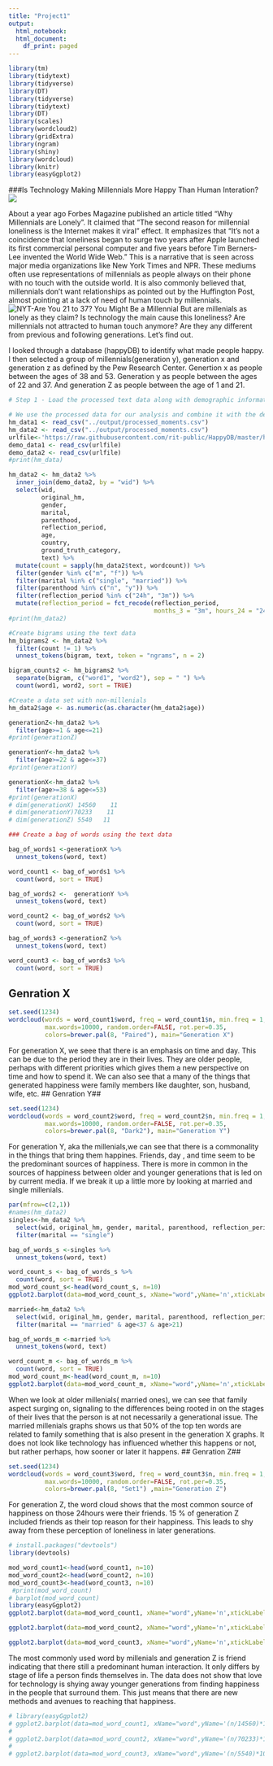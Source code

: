 ```yaml
---
title: "Project1"
output:
  html_notebook: 
  html_document:
    df_print: paged
---
```



```r
library(tm)
library(tidytext)
library(tidyverse)
library(DT)
library(tidyverse)
library(tidytext)
library(DT)
library(scales)
library(wordcloud2)
library(gridExtra)
library(ngram)
library(shiny) 
library(wordcloud)
library(knitr)
library(easyGgplot2)
```

###Is Technology Making Millennials More Happy Than Human Interation?
 ![](happytech.jpg)
 

About a year ago Forbes Magazine published an article titled “Why Millennials are Lonely".  It claimed that “The second reason for millennial loneliness is the Internet makes it viral” effect. It emphasizes that “It’s not a coincidence that loneliness began to surge two years after Apple launched its first commercial personal computer and five years before Tim Berners-Lee invented the World Wide Web.”  This is a narrative that is seen across major media organizations like New York Times and NPR. These mediums often use representations of millennials as people always on their phone with no touch with the outside world. It is also commonly believed that, millennials don’t want relationships as pointed out by the Huffington Post, almost pointing at a lack of need of human touch by millennials. ![NYT-Are You 21 to 37? You Might Be a Millennial](millenial.jpg) But are millenials as lonely as they claim? Is technology the main cause this loneliness? Are millennials not attracted to human touch anymore? Are they any different from previous and following generations. Let’s find out. 

I looked through a database (happyDB) to identify what made people happy. I then selected a group of millennials(generation y), generation x and generation z as defined by the Pew Research Center. Genertion x as people between the ages of 38 and 53. Generation y as people between the ages of 22 and 37. And generation Z as people between the age of 1 and 21. 

```r
# Step 1 - Load the processed text data along with demographic information on contributors

# We use the processed data for our analysis and combine it with the demographic information available.
hm_data1 <- read_csv("../output/processed_moments.csv")
hm_data2 <- read_csv("../output/processed_moments.csv")
urlfile<-'https://raw.githubusercontent.com/rit-public/HappyDB/master/happydb/data/demographic.csv'
demo_data1 <- read_csv(urlfile)
demo_data2 <- read_csv(urlfile)
#print(hm_data)
```

```r

hm_data2 <- hm_data2 %>%
  inner_join(demo_data2, by = "wid") %>%
  select(wid,
         original_hm,
         gender, 
         marital, 
         parenthood,
         reflection_period,
         age, 
         country, 
         ground_truth_category, 
         text) %>%
  mutate(count = sapply(hm_data2$text, wordcount)) %>%
  filter(gender %in% c("m", "f")) %>%
  filter(marital %in% c("single", "married")) %>%
  filter(parenthood %in% c("n", "y")) %>%
  filter(reflection_period %in% c("24h", "3m")) %>%
  mutate(reflection_period = fct_recode(reflection_period, 
                                        months_3 = "3m", hours_24 = "24h"))
#print(hm_data2)
```

```r
#Create bigrams using the text data
hm_bigrams2 <- hm_data2 %>%
  filter(count != 1) %>%
  unnest_tokens(bigram, text, token = "ngrams", n = 2)

bigram_counts2 <- hm_bigrams2 %>%
  separate(bigram, c("word1", "word2"), sep = " ") %>%
  count(word1, word2, sort = TRUE)
```

```r
#Create a data set with non-millenials
hm_data2$age <- as.numeric(as.character(hm_data2$age))

generationZ<-hm_data2 %>% 
  filter(age>=1 & age<=21) 
#print(generationZ)

generationY<-hm_data2 %>% 
  filter(age>=22 & age<=37)
#print(generationY)

generationX<-hm_data2 %>% 
  filter(age>=38 & age<=53) 
#print(generationX)
# dim(generationX) 14560    11
# dim(generationY)70233    11
# dim(generationZ) 5540   11
```

```r
### Create a bag of words using the text data

bag_of_words1 <-generationX %>%
  unnest_tokens(word, text)

word_count1 <- bag_of_words1 %>%
  count(word, sort = TRUE)

bag_of_words2 <-  generationY %>%
  unnest_tokens(word, text)

word_count2 <- bag_of_words2 %>%
  count(word, sort = TRUE)

bag_of_words3 <-generationZ %>%
  unnest_tokens(word, text)

word_count3 <- bag_of_words3 %>%
  count(word, sort = TRUE)
```
## Genration X##
```r
set.seed(1234)
wordcloud(words = word_count1$word, freq = word_count1$n, min.freq = 1,
          max.words=10000, random.order=FALSE, rot.per=0.35, 
          colors=brewer.pal(8, "Paired"), main="Generation X")
```
For generation X, we seee that there is an emphasis on time and day.  This can be due to the period they are in their lives. They are older people, perhaps with different priorities which gives them a new perspective on time and how to spend it. We can also see that a many of the things that generated happiness were family members like daughter, son, husband, wife, etc. 
## Genration Y##
```r
set.seed(1234)
wordcloud(words = word_count2$word, freq = word_count2$n, min.freq = 1,
          max.words=10000, random.order=FALSE, rot.per=0.35, 
          colors=brewer.pal(8, "Dark2"), main="Generation Y")
```
For generation Y, aka the millenials,we can see that there is a commonality in the things that bring them happines. Friends, day , and time seem to be the predominant sources of happiness. There is more in common in the sources of happiness between older and younger generations that is led on by current media. If we break it up a little more by looking at married and single millenials. 

```r
par(mfrow=c(2,1))
#names(hm_data2)
singles<-hm_data2 %>% 
  select(wid, original_hm, gender, marital, parenthood, reflection_period, age, country, ground_truth_category, text, count) %>%
  filter(marital == "single")

bag_of_words_s <-singles %>%
  unnest_tokens(word, text)

word_count_s <- bag_of_words_s %>%
  count(word, sort = TRUE)
mod_word_count_s<-head(word_count_s, n=10)
ggplot2.barplot(data=mod_word_count_s, xName="word",yName='n',xtickLabelRotation=90,backgroundColor="green", fill='green',color="blue", ytitle="Frequency", xtitle="Words", mainTitle="What Makes Single Millenials Happy")

married<-hm_data2 %>% 
  select(wid, original_hm, gender, marital, parenthood, reflection_period, age, country, ground_truth_category, text, count) %>%
  filter(marital == "married" & age<37 & age>21)

bag_of_words_m <-married %>%
  unnest_tokens(word, text)

word_count_m <- bag_of_words_m %>%
  count(word, sort = TRUE)
mod_word_count_m<-head(word_count_m, n=10)
ggplot2.barplot(data=mod_word_count_m, xName="word",yName='n',xtickLabelRotation=90,backgroundColor="yellow", fill='yellow',color="blue", ytitle="Frequency", xtitle="Words", mainTitle="What Makes Married Millenials Happy")

```
When we look at older millenials( married ones), we can see that family aspect surging on, signaling to the differences being rooted in on the stages of their lives that the person is at not necessarily a generational issue. The married millenials graphs shows us that 50% of the top ten words are related to family  something that is also present in the generation X graphs. It does not look like technology has influenced whether this happens or not, but rather perhaps, how sooner or later it happens.
## Genration Z##  
```r
set.seed(1234)
wordcloud(words = word_count3$word, freq = word_count3$n, min.freq = 1,
          max.words=10000, random.order=FALSE, rot.per=0.35, 
          colors=brewer.pal(8, "Set1") ,main="Generation Z")

```
For generation Z, the word cloud shows that the most common source of happiness on those 24hours were their friends. 15 % of generation Z included friends as their top reason for their happiness. This leads to shy away from these perception of loneliness in later generations. 
```r
# install.packages("devtools")
library(devtools)

mod_word_count1<-head(word_count1, n=10)
mod_word_count2<-head(word_count2, n=10)
mod_word_count3<-head(word_count3, n=10)
 #print(mod_word_count)
# barplot(mod_word_count)
library(easyGgplot2)
ggplot2.barplot(data=mod_word_count1, xName="word",yName='n',xtickLabelRotation=90,backgroundColor="lightyellow", fill='green',color="blue", ytitle="Frequency", xtitle="Words", mainTitle="Top 10 Words Used by Generation X")

ggplot2.barplot(data=mod_word_count2, xName="word",yName='n',xtickLabelRotation=90,backgroundColor="lightblue", fill='green',color="blue", ytitle="Frequency", xtitle="Words", mainTitle="Top 10 Words Used by Generation Y (Millenials)")

ggplot2.barplot(data=mod_word_count3, xName="word",yName='n',xtickLabelRotation=90,backgroundColor="lightpink", fill='green',color="blue", ytitle="Frequency", xtitle="Words", mainTitle="Top 10 Words Used by Generation Z")

```
  The most commonly used word by millenials and generation Z is friend indicating that there still a predominant human interaction.  It only differs by stage of life a person finds themselves in. The data does not show that love for technology is shying away younger generations from finding happiness in the people that surround them. This just means that there are new methods and avenues to reaching that happiness. 

```r
# library(easyGgplot2)
# ggplot2.barplot(data=mod_word_count1, xName="word",yName='(n/14560)*100',xtickLabelRotation=90,backgroundColor="lightyellow", fill='green',color="blue", ytitle="Percentage", xtitle="Words", mainTitle="Top 10 Words Used by Generation X")
# 
# ggplot2.barplot(data=mod_word_count2, xName="word",yName='(n/70233)*100',xtickLabelRotation=90,backgroundColor="lightblue", fill='green',color="blue", ytitle="Percentage", xtitle="Words", mainTitle="Top 10 Words Used by Generation Y (Millenials)")
# 
# ggplot2.barplot(data=mod_word_count3, xName="word",yName='(n/5540)*100',xtickLabelRotation=90,backgroundColor="lightpink", fill='green',color="blue", ytitle="Percentage", xtitle="Words", mainTitle="Top 10 Words Used by Generation Z")

```

